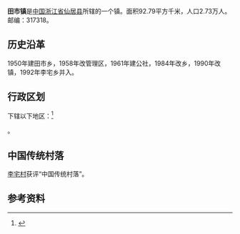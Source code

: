 {{中国乡级行政区|33/10/24/104/000
| 行政区全称 = 田市镇
| 景观照片文件名 = 
| 景观照片描述 = 
| 汉语拼音 = Tianshi Zhen
| 通用拼音 = 
| 注音符號 = 
| 上级行政区 = [[浙江省|浙江省]][[仙居县|仙居县]]
| 行政区类别 = [[镇|镇]]
| 行政区划代码 = 
| 地理坐标 = {{coord|28.443|N|120.321|E|display=inline,title|scale:80000_region:CN}}
| 总面积 = 92.79[[平方公里|平方公里]]
| 户籍人口 = 2.73万人
| 户籍人口年份 = 04
| 常住人口 = 
| 人口密度 = 
| 常住人口年份 = 
| 领导职位 = 镇长
| 领导名称 = 陈黄坚
| 
| 
| 行政区划 = 55个[[村委会|村委会]]
| 官方网站 =
| 政府驻地 =田市上街村
| 邮政编码 = 317318
| 毗邻行政区 = 
| 位置图文件名 = 
| 位置图描述 = 
}}

'''田市镇'''是[[中国|中国]][[浙江省|浙江省]][[仙居县|仙居县]]所辖的一个镇。面积92.79平方千米，人口2.73万人。邮编：317318。

== 历史沿革 ==
1950年建田市乡，1958年改管理区，1961年建公社，1984年改乡，1990年改镇，1992年李宅乡并入。

== 行政区划 ==
下辖以下地区：<ref>{{PRC admin/ref sgc|33/10/24/104/000}}</ref>

{{PRC admin/children|33/10/24/104/000}}。

==中国传统村落==
[[李宅村|李宅村]]获评“中国传统村落”。

== 参考资料 ==
{{reflist}}

{{PRC admin/navcat|33/10/24/104/000}}